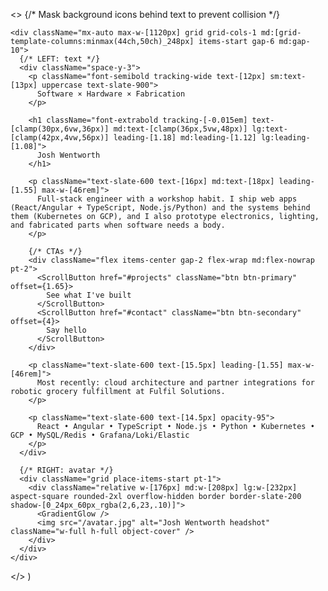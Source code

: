 
  <>
    {/* Mask background icons behind text to prevent collision */}
    <div className="pointer-events-none absolute inset-0 [mask-image:radial-gradient(220px_140px_at_22%_44%,transparent_0,black_60%)]" />

    <div className="mx-auto max-w-[1120px] grid grid-cols-1 md:[grid-template-columns:minmax(44ch,50ch)_248px] items-start gap-6 md:gap-10">
      {/* LEFT: text */}
      <div className="space-y-3">
        <p className="font-semibold tracking-wide text-[12px] sm:text-[13px] uppercase text-slate-900">
          Software × Hardware × Fabrication
        </p>

        <h1 className="font-extrabold tracking-[-0.015em] text-[clamp(30px,6vw,36px)] md:text-[clamp(36px,5vw,48px)] lg:text-[clamp(42px,4vw,56px)] leading-[1.18] md:leading-[1.12] lg:leading-[1.08]">
          Josh Wentworth
        </h1>

        <p className="text-slate-600 text-[16px] md:text-[18px] leading-[1.55] max-w-[46rem]">
          Full-stack engineer with a workshop habit. I ship web apps (React/Angular + TypeScript, Node.js/Python) and the systems behind them (Kubernetes on GCP), and I also prototype electronics, lighting, and fabricated parts when software needs a body.
        </p>

        {/* CTAs */}
        <div className="flex items-center gap-2 flex-wrap md:flex-nowrap pt-2">
          <ScrollButton href="#projects" className="btn btn-primary" offset={1.65}>
            See what I've built
          </ScrollButton>
          <ScrollButton href="#contact" className="btn btn-secondary" offset={4}>
            Say hello
          </ScrollButton>
        </div>

        <p className="text-slate-600 text-[15.5px] leading-[1.55] max-w-[46rem]">
          Most recently: cloud architecture and partner integrations for robotic grocery fulfillment at Fulfil Solutions.
        </p>

        <p className="text-slate-600 text-[14.5px] opacity-95">
          React • Angular • TypeScript • Node.js • Python • Kubernetes • GCP • MySQL/Redis • Grafana/Loki/Elastic
        </p>
      </div>

      {/* RIGHT: avatar */}
      <div className="grid place-items-start pt-1">
        <div className="relative w-[176px] md:w-[208px] lg:w-[232px] aspect-square rounded-2xl overflow-hidden border border-slate-200 shadow-[0_24px_60px_rgba(2,6,23,.10)]">
          <GradientGlow />
          <img src="/avatar.jpg" alt="Josh Wentworth headshot" className="w-full h-full object-cover" />
        </div>
      </div>
    </div>
  </>
)
